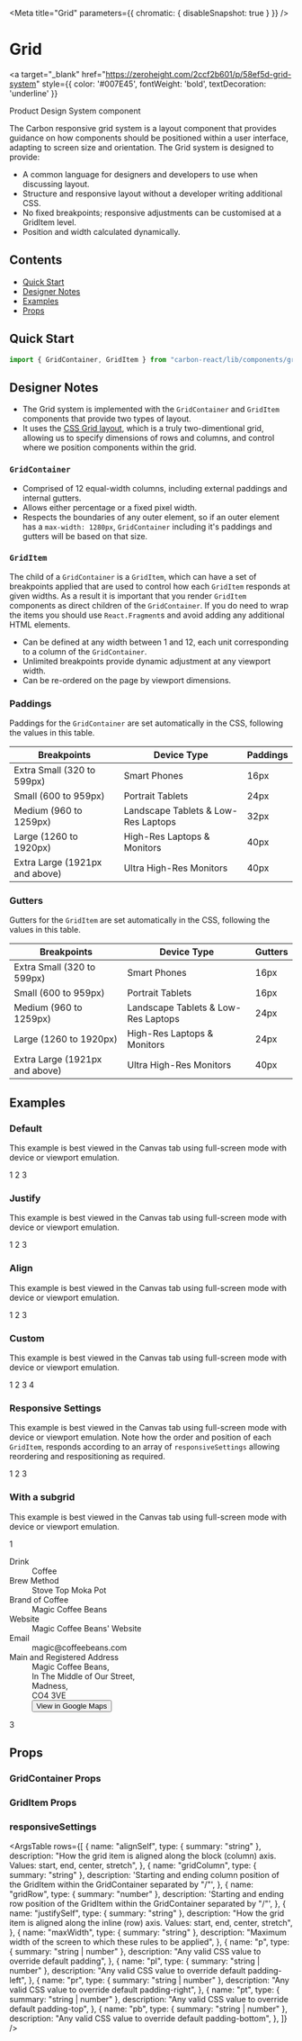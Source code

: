 
<Meta title="Grid" parameters={{ chromatic: { disableSnapshot: true } }} />

# Grid

<a
  target="_blank"
  href="https://zeroheight.com/2ccf2b601/p/58ef5d-grid-system"
  style={{ color: '#007E45', fontWeight: 'bold', textDecoration: 'underline' }}
>
  Product Design System component 
</a>

The Carbon responsive grid system is a layout component that provides guidance on how components should be positioned within a user interface, adapting to screen size and orientation.
The Grid system is designed to provide:

- A common language for designers and developers to use when discussing layout.
- Structure and responsive layout without a developer writing additional CSS.
- No fixed breakpoints; responsive adjustments can be customised at a GridItem level.
- Position and width calculated dynamically.

## Contents

- [Quick Start](#quick-start)
- [Designer Notes](#designer-notes)
- [Examples](#examples)
- [Props](#props)

## Quick Start

```javascript
import { GridContainer, GridItem } from "carbon-react/lib/components/grid";
```

## Designer Notes

- The Grid system is implemented with the `GridContainer` and `GridItem` components that provide two types of layout.
- It uses the [CSS Grid layout](https://developer.mozilla.org/en-US/docs/Web/CSS/CSS_Grid_Layout), which is a truly two-dimentional grid, allowing us to specify dimensions of rows and columns, and control where we position components within the grid.

### `GridContainer`

- Comprised of 12 equal-width columns, including external paddings and internal gutters.
- Allows either percentage or a fixed pixel width.
- Respects the boundaries of any outer element, so if an outer element has a `max-width: 1280px`, `GridContainer` including it's paddings and gutters will be based on that size.

### `GridItem`

The child of a `GridContainer` is a `GridItem`, which can have a set of breakpoints applied that are used to control how each `GridItem` responds at given widths.
As a result it is important that you render `GridItem` components as direct children of the `GridContainer`. If you do need to wrap the items you should use `React.Fragment`s and avoid adding any additional HTML elements.

- Can be defined at any width between 1 and 12, each unit corresponding to a column of the `GridContainer`.
- Unlimited breakpoints provide dynamic adjustment at any viewport width.
- Can be re-ordered on the page by viewport dimensions.

### Paddings

Paddings for the `GridContainer` are set automatically in the CSS, following the values in this table.

| Breakpoints                    | Device Type                         | Paddings |
| ------------------------------ | ----------------------------------- | -------- |
| Extra Small (320 to 599px)     | Smart Phones                        | 16px     |
| Small (600 to 959px)           | Portrait Tablets                    | 24px     |
| Medium (960 to 1259px)         | Landscape Tablets & Low-Res Laptops | 32px     |
| Large (1260 to 1920px)         | High-Res Laptops & Monitors         | 40px     |
| Extra Large (1921px and above) | Ultra High-Res Monitors             | 40px     |

### Gutters

Gutters for the `GridItem` are set automatically in the CSS, following the values in this table.

| Breakpoints                    | Device Type                         | Gutters |
| ------------------------------ | ----------------------------------- | ------- |
| Extra Small (320 to 599px)     | Smart Phones                        | 16px    |
| Small (600 to 959px)           | Portrait Tablets                    | 16px    |
| Medium (960 to 1259px)         | Landscape Tablets & Low-Res Laptops | 24px    |
| Large (1260 to 1920px)         | High-Res Laptops & Monitors         | 24px    |
| Extra Large (1921px and above) | Ultra High-Res Monitors             | 40px    |

## Examples

### Default

This example is best viewed in the Canvas tab using full-screen mode with device or viewport emulation.

<Canvas>
  <Story name="default" parameters={{ info: { disable: true } }}>
    <GridContainer>
      <GridItem alignSelf="stretch" justifySelf="stretch">
        <Pod alignTitle="left" border padding="medium" variant="primary">
          1
        </Pod>
      </GridItem>
      <GridItem alignSelf="stretch" justifySelf="stretch">
        <Pod alignTitle="left" border padding="medium" variant="primary">
          2
        </Pod>
      </GridItem>
      <GridItem alignSelf="stretch" justifySelf="stretch">
        <Pod alignTitle="left" border padding="medium" variant="primary">
          3
        </Pod>
      </GridItem>
    </GridContainer>
  </Story>
</Canvas>

### Justify

This example is best viewed in the Canvas tab using full-screen mode with device or viewport emulation.

<Canvas>
  <Story name="justify" parameters={{ info: { disable: true } }}>
    <div id="grid-justify">
      <GridContainer>
        <GridItem alignSelf="stretch" justifySelf="left">
          <Pod alignTitle="left" border padding="medium" variant="primary">
            1
          </Pod>
        </GridItem>
        <GridItem alignSelf="stretch" justifySelf="center">
          <Pod alignTitle="left" border padding="medium" variant="primary">
            2
          </Pod>
        </GridItem>
        <GridItem alignSelf="stretch" justifySelf="right">
          <Pod alignTitle="left" border padding="medium" variant="primary">
            3
          </Pod>
        </GridItem>
      </GridContainer>
    </div>
  </Story>
</Canvas>

### Align

This example is best viewed in the Canvas tab using full-screen mode with device or viewport emulation.

<Canvas>
  <Story name="align" parameters={{ info: { disable: true } }}>
    <div id="grid-align">
      <GridContainer>
        <GridItem alignSelf="end" justifySelf="left" gridColumn="1 / 1">
          <Pod alignTitle="left" border padding="medium" variant="primary">
            1
          </Pod>
        </GridItem>
        <GridItem alignSelf="stretch" justifySelf="center" gridColumn="2 / 2">
          <Pod
            alignTitle="left"
            border
            padding="medium"
            variant="primary"
            style={{ height: "100px" }}
          >
            2
          </Pod>
        </GridItem>
        <GridItem
          alignSelf="stretch"
          justifySelf="right"
          gridColumn="1 / 1"
          gridRow="2 / 2"
        >
          <Pod alignTitle="left" border padding="medium" variant="primary">
            3
          </Pod>
        </GridItem>
      </GridContainer>
    </div>
  </Story>
</Canvas>

### Custom

This example is best viewed in the Canvas tab using full-screen mode with device or viewport emulation.

<Canvas>
  <Story
    name="custom spacings"
    parameters={{ info: { disable: true }, chromatic: { disableSnapshot: false } }}
  >
    <GridContainer p="20px" gridGap="5px">
      <GridItem
        p="20px 5px 20px 0"
        gridColumn="1 / 10"
        alignSelf="stretch"
        justifySelf="stretch"
        responsiveSettings={[
          {
            maxWidth: "800px",
            gridColumn: "1 / 13",
            gridRow: "1 / 1",
            p: 0,
          },
        ]}
      >
        <Pod alignTitle="left" border padding="medium" variant="primary">
          1
        </Pod>
      </GridItem>
      <GridItem
        pt="20px"
        pb="20px"
        gridColumn="10 / 13"
        alignSelf="stretch"
        justifySelf="stretch"
        responsiveSettings={[
          {
            maxWidth: "800px",
            gridColumn: "1 / 13",
            gridRow: "2 / 2",
            pt: 0,
            pb: 0,
          },
        ]}
      >
        <Pod alignTitle="left" border padding="medium" variant="primary">
          2
        </Pod>
      </GridItem>
      <GridItem
        pr="20px"
        gridColumn="1 / 6"
        alignSelf="stretch"
        justifySelf="stretch"
        responsiveSettings={[
          {
            maxWidth: "800px",
            gridColumn: "1 / 13",
            gridRow: "3 / 3",
            pr: 0,
          },
        ]}
      >
        <Pod alignTitle="left" border padding="medium" variant="primary">
          3
        </Pod>
      </GridItem>
      <GridItem
        pl="20px"
        gridColumn="6 / 13"
        alignSelf="stretch"
        justifySelf="stretch"
        responsiveSettings={[
          {
            maxWidth: "800px",
            gridColumn: "1 / 13",
            gridRow: "4 / 4",
            pl: 0,
          },
        ]}
      >
        <Pod alignTitle="left" border padding="medium" variant="primary">
          4
        </Pod>
      </GridItem>
    </GridContainer>
  </Story>
</Canvas>

### Responsive Settings

This example is best viewed in the Canvas tab using full-screen mode with device or viewport emulation. Note how the order and position of each `GridItem`, responds according to an array of `responsiveSettings` allowing reordering and respositioning as required.

<Canvas>
  <Story name="responsive-settings" parameters={{ info: { disable: true } }}>
    <GridContainer>
      <GridItem
        responsiveSettings={[
          {
            maxWidth: "1500px",
            gridColumn: "1 / 7",
            gridRow: "1 / 1",
            alignSelf: "stretch",
            justifySelf: "stretch",
          },
          {
            maxWidth: "1300px",
            gridColumn: "1 / 13",
            gridRow: "1 / 1",
            alignSelf: "stretch",
            justifySelf: "stretch",
          },
          {
            maxWidth: "900px",
            gridColumn: "1 / 9",
            gridRow: "2 / 2",
            alignSelf: "stretch",
            justifySelf: "stretch",
          },
        ]}
      >
        <Pod alignTitle="left" border padding="medium" variant="primary">
          1
        </Pod>
      </GridItem>
      <GridItem
        responsiveSettings={[
          {
            maxWidth: "1500px",
            gridColumn: "7 / 13",
            gridRow: "1 / 1",
            alignSelf: "stretch",
            justifySelf: "stretch",
          },
          {
            maxWidth: "1300px",
            gridColumn: "1 / 13",
            gridRow: "2 / 2",
            alignSelf: "stretch",
            justifySelf: "stretch",
          },
          {
            maxWidth: "900px",
            gridColumn: "1 / 9",
            gridRow: "3 / 3",
            alignSelf: "stretch",
            justifySelf: "stretch",
          },
        ]}
      >
        <Pod alignTitle="left" border padding="medium" variant="primary">
          2
        </Pod>
      </GridItem>
      <GridItem
        responsiveSettings={[
          {
            maxWidth: "1500px",
            gridColumn: "1 / 13",
            gridRow: "2 / 2",
            alignSelf: "stretch",
            justifySelf: "stretch",
          },
          {
            maxWidth: "1300px",
            gridColumn: "1 / 13",
            gridRow: "3 / 3",
            alignSelf: "stretch",
            justifySelf: "stretch",
          },
          {
            maxWidth: "900px",
            gridColumn: "1 / 9",
            gridRow: "1 / 1",
            alignSelf: "stretch",
            justifySelf: "stretch",
          },
        ]}
      >
        <Pod alignTitle="left" border padding="medium" variant="primary">
          3
        </Pod>
      </GridItem>
    </GridContainer>
  </Story>
</Canvas>

### With a subgrid

This example is best viewed in the Canvas tab using full-screen mode with device or viewport emulation.

<Canvas>
  <Story
    name="subgrid"
    parameters={{ info: { disable: true }, chromatic: { disableSnapshot: true } }}
  >
    <div id="grid-align">
      <GridContainer>
        <GridItem justifySelf="left" gridColumn="1 / 1">
          <Pod
            alignTitle="left"
            variant="primary"
            border
            padding="medium"
            podType="primary"
          >
            1
          </Pod>
        </GridItem>
        <GridItem alignSelf="stretch" justifySelf="center" gridColumn="2 / 11">
          <Dl>
            <Dt>Drink</Dt>
            <Dd>Coffee</Dd>
            <Dt>Brew Method</Dt>
            <Dd>Stove Top Moka Pot</Dd>
            <Dt>Brand of Coffee</Dt>
            <Dd>Magic Coffee Beans</Dd>
            <Dt>Website</Dt>
            <Dd>
              <Link href="www.sage.com">Magic Coffee Beans' Website</Link>
            </Dd>
            <Dt>Email</Dt>
            <Dd>
              <Link href="magic@coffeebeans.com">magic@coffeebeans.com</Link>
            </Dd>
            <Dt>Main and Registered Address</Dt>
            <Dd mb="4px">Magic Coffee Beans,</Dd>
            <Dd mb="4px">In The Middle of Our Street,</Dd>
            <Dd mb="4px">Madness,</Dd>
            <Dd mb="4px">CO4 3VE</Dd>
            <Dd>
              <Button
                buttonType="tertiary"
                iconType="link"
                iconPosition="after"
                href="https://goo.gl/maps/GMReLoBpbn9mdZVZ7"
              >
                View in Google Maps
              </Button>
            </Dd>
          </Dl>
        </GridItem>
        <GridItem alignSelf="stretch" justifySelf="right" gridColumn="11 / 12">
          <Pod
            alignTitle="left"
            variant="primary"
            border
            padding="medium"
            podType="primary"
          >
            3
          </Pod>
        </GridItem>
      </GridContainer>
    </div>
  </Story>
</Canvas>

## Props

### GridContainer Props

<StyledSystemProps of={GridContainer} spacing noHeader />

### GridItem Props

<StyledSystemProps of={GridItem} padding noHeader />

### responsiveSettings

<ArgsTable
  rows={[
    {
      name: "alignSelf",
      type: { summary: "string" },
      description:
        "How the grid item is aligned along the block (column) axis. Values: start, end, center, stretch",
    },
    {
      name: "gridColumn",
      type: { summary: "string" },
      description:
        'Starting and ending column position of the GridItem within the GridContainer separated by "/"',
    },
    {
      name: "gridRow",
      type: { summary: "number" },
      description:
        'Starting and ending row position of the GridItem within the GridContainer separated by "/"',
    },
    {
      name: "justifySelf",
      type: { summary: "string" },
      description:
        "How the grid item is aligned along the inline (row) axis. Values: start, end, center, stretch",
    },
    {
      name: "maxWidth",
      type: { summary: "string" },
      description:
        "Maximum width of the screen to which these rules to be applied",
    },
    {
      name: "p",
      type: { summary: "string | number" },
      description: "Any valid CSS value to override default padding",
    },
    {
      name: "pl",
      type: { summary: "string | number" },
      description: "Any valid CSS value to override default padding-left",
    },
    {
      name: "pr",
      type: { summary: "string | number" },
      description: "Any valid CSS value to override default padding-right",
    },
    {
      name: "pt",
      type: { summary: "string | number" },
      description: "Any valid CSS value to override default padding-top",
    },
    {
      name: "pb",
      type: { summary: "string | number" },
      description: "Any valid CSS value to override default padding-bottom",
    },
  ]}
/>
